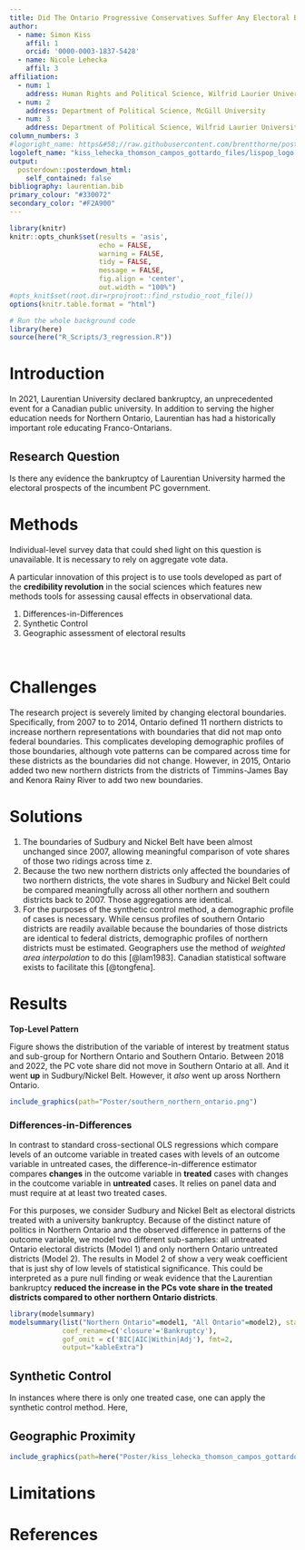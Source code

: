 ```yaml
---
title: Did The Ontario Progressive Conservatives Suffer Any Electoral Backlash From The Laurentian University Bankruptcy
author:
  - name: Simon Kiss
    affil: 1
    orcid: '0000-0003-1837-5428'
  - name: Nicole Lehecka
    affil: 3
affiliation:
  - num: 1
    address: Human Rights and Political Science, Wilfrid Laurier University
  - num: 2
    address: Department of Political Science, McGill University
  - num: 3
    address: Department of Political Science, Wilfrid Laurier University
column_numbers: 3
#logoright_name: https&#58;//raw.githubusercontent.com/brentthorne/posterdown/master/images/betterhexlogo.png
logoleft_name: "kiss_lehecka_thomson_campos_gottardo_files/lispop_logo.png"
output: 
  posterdown::posterdown_html:
    self_contained: false
bibliography: laurentian.bib
primary_colour: "#330072"
secondary_color: "#F2A900"
---
```


```r
library(knitr)
knitr::opts_chunk$set(results = 'asis',
                      echo = FALSE,
                      warning = FALSE,
                      tidy = FALSE,
                      message = FALSE,
                      fig.align = 'center',
                      out.width = "100%")
#opts_knit$set(root.dir=rprojroot::find_rstudio_root_file())
options(knitr.table.format = "html") 
```

```r
# Run the whole background code
library(here)
source(here("R_Scripts/3_regression.R"))
```

# Introduction

In 2021, Laurentian University declared bankruptcy, an unprecedented event for a Canadian public university. In addition to serving the higher education needs for Northern Ontario, Laurentian has had a historically important role educating Franco-Ontarians.

## Research Question

Is there any evidence the bankruptcy of Laurentian University harmed the electoral prospects of the incumbent PC government.

# Methods

Individual-level survey data that could shed light on this question is unavailable. It is necessary to rely on aggregate vote data.

A particular innovation of this project is to use tools developed as part of the **credibility revolution** in the social sciences which features new methods tools for assessing causal effects in observational data.

1.  Differences-in-Differences
2.  Synthetic Control
3.  Geographic assessment of electoral results

<br>

# Challenges

The research project is severely limited by changing electoral boundaries. Specifically, from 2007 to to 2014, Ontario defined 11 northern districts to increase northern representations with boundaries that did not map onto federal boundaries. This complicates developing demographic profiles of those boundaries, although vote patterns can be compared across time for these districts as the boundaries did not change. However, in 2015, Ontario added two new northern districts from the districts of Timmins-James Bay and Kenora Rainy River to add two new boundaries.

# Solutions

1.  The boundaries of Sudbury and Nickel Belt have been almost unchanged since 2007, allowing meaningful comparison of vote shares of those two ridings across time z.
2.  Because the two new northern districts only affected the boundaries of two northern districts, the vote shares in Sudbury and Nickel Belt could be compared meaningfully across all other northern and southern districts back to 2007. Those aggregations are identical.
3.  For the purposes of the synthetic control method, a demographic profile of cases is necessary. While census profiles of southern Ontario districts are readily available because the boundaries of those districts are identical to federal districts, demographic profiles of northern districts must be estimated. Geographers use the method of *weighted area interpolation* to do this [@lam1983]. Canadian statistical software exists to facilitate this [@tongfena].

# Results

**Top-Level Pattern**

Figure \ref{fig:plot1} shows the distribution of the variable of interest by treatment status and sub-group for Northern Ontario and Southern Ontario. Between 2018 and 2022, the PC vote share did not move in Southern Ontario at all. And it went **up** in Sudbury/Nickel Belt. However, it *also* went up aross Northern Ontario. 

```r

include_graphics(path="Poster/southern_northern_ontario.png")
```

### Differences-in-Differences

In contrast to standard cross-sectional OLS regressions which compare levels of an outcome variable in treated cases with levels of an outcome variable in untreated cases, the difference-in-difference estimator compares **changes** in the outcome variable in **treated** cases with changes in the coutcome variable in **untreated** cases. It relies on panel data and must require at at least two treated cases.

For this purposes, we consider Sudbury and Nickel Belt as electoral districts treated with a university bankruptcy. Because of the distinct nature of politics in Northern Ontario and the observed difference in patterns of the outcome variable, we model two different sub-samples: all untreated Ontario electoral districts (Model 1) and only northern Ontario untreated districts (Model 2).  The results in Model 2 of \ref{tbl:did-table} show a very weak coefficient that is just shy of low levels of statistical significance. This could be interpreted as a pure null finding or weak evidence that the Laurentian bankruptcy **reduced the increase in the PCs vote share in the treated districts compared to other northern Ontario districts**. 

```r
library(modelsummary)
modelsummary(list("Northern Ontario"=model1, "All Ontario"=model2), stars=c("*"=0.05, "**"=0.01), 
             coef_rename=c('closure'='Bankruptcy'), 
             gof_omit = c('BIC|AIC|Within|Adj'), fmt=2, 
             output="kableExtra")
```

## Synthetic Control

In instances where there is only one treated case, one can apply the synthetic control method.  Here, 

## Geographic Proximity

```r
include_graphics(path=here("Poster/kiss_lehecka_thomson_campos_gottardo_files/distance_laurentian.png"))

```

# Limitations

# References
